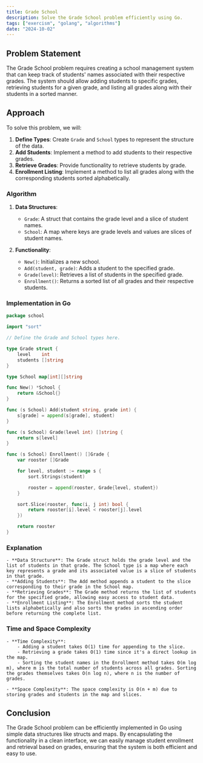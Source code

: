```yaml
---
title: Grade School
description: Solve the Grade School problem efficiently using Go.
tags: ["exercism", "golang", "algorithms"]
date: "2024-10-02"
---
```


## Problem Statement

The Grade School problem requires creating a school management system that can keep track of students' names associated with their respective grades. The system should allow adding students to specific grades, retrieving students for a given grade, and listing all grades along with their students in a sorted manner.

## Approach

To solve this problem, we will:
1. **Define Types**: Create `Grade` and `School` types to represent the structure of the data.
2. **Add Students**: Implement a method to add students to their respective grades.
3. **Retrieve Grades**: Provide functionality to retrieve students by grade.
4. **Enrollment Listing**: Implement a method to list all grades along with the corresponding students sorted alphabetically.

### Algorithm

1. **Data Structures**:
   - `Grade`: A struct that contains the grade level and a slice of student names.
   - `School`: A map where keys are grade levels and values are slices of student names.

2. **Functionality**:
   - `New()`: Initializes a new school.
   - `Add(student, grade)`: Adds a student to the specified grade.
   - `Grade(level)`: Retrieves a list of students in the specified grade.
   - `Enrollment()`: Returns a sorted list of all grades and their respective students.

### Implementation in Go

```go
package school

import "sort"

// Define the Grade and School types here.

type Grade struct {
	level    int
	students []string
}

type School map[int][]string

func New() *School {
	return &School{}
}

func (s School) Add(student string, grade int) {
	s[grade] = append(s[grade], student)
}

func (s School) Grade(level int) []string {
	return s[level]
}

func (s School) Enrollment() []Grade {
	var rooster []Grade

	for level, student := range s {
		sort.Strings(student)

		rooster = append(rooster, Grade{level, student})
	}

	sort.Slice(rooster, func(i, j int) bool {
		return rooster[i].level < rooster[j].level
	})

	return rooster
}
```

### Explanation
    - **Data Structure**: The Grade struct holds the grade level and the list of students in that grade. The School type is a map where each key represents a grade and its associated value is a slice of students in that grade.
    - **Adding Students**: The Add method appends a student to the slice corresponding to their grade in the School map.
    - **Retrieving Grades**: The Grade method returns the list of students for the specified grade, allowing easy access to student data.
    - **Enrollment Listing**: The Enrollment method sorts the student lists alphabetically and also sorts the grades in ascending order before returning the complete list.

### Time and Space Complexity
    
    - **Time Complexity**:
        - Adding a student takes O(1) time for appending to the slice.
        - Retrieving a grade takes O(1) time since it's a direct lookup in the map.
        - Sorting the student names in the Enrollment method takes O(m log m), where m is the total number of students across all grades. Sorting the grades themselves takes O(n log n), where n is the number of grades.
    
    - **Space Complexity**: The space complexity is O(n + m) due to storing grades and students in the map and slices.

## Conclusion
The Grade School problem can be efficiently implemented in Go using simple data structures like structs and maps. By encapsulating the functionality in a clean interface, we can easily manage student enrollment and retrieval based on grades, ensuring that the system is both efficient and easy to use.